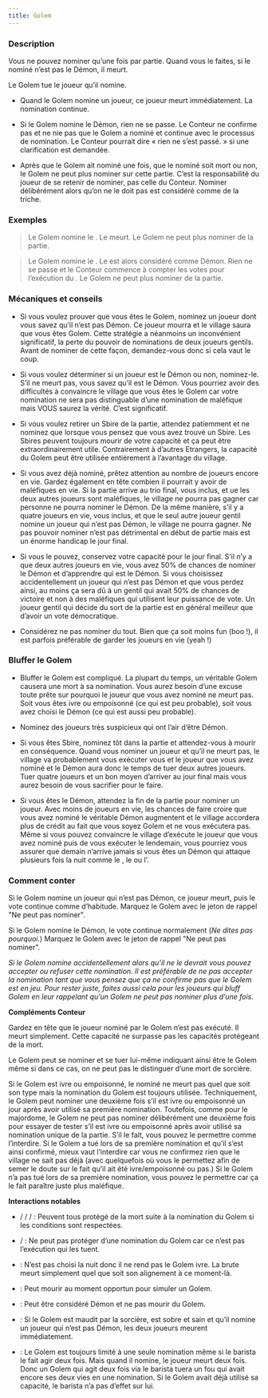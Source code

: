 ```yaml
---
title: Golem
---
```



<Role GOLEM header />

### Description

Vous ne pouvez nominer qu’une fois par partie. Quand vous le faites, si le nominé n’est pas le Démon, il meurt.

Le Golem tue le joueur qu’il nomine.

-   Quand le Golem nomine un joueur, ce joueur meurt immédiatement. La nomination continue.

-   Si le Golem nomine le Démon, rien ne se passe. Le Conteur ne confirme pas et ne nie pas que le Golem a nominé et continue avec le processus de nomination. Le Conteur pourrait dire « rien ne s’est passé. » si une clarification est demandée.

-   Après que le Golem ait nominé une fois, que le nominé soit mort ou non, le Golem ne peut plus nominer sur cette partie. C’est la responsabilité du joueur de se retenir de nominer, pas celle du Conteur. Nominer délibérément alors qu’on ne le doit pas est considéré comme de la triche. 

### Exemples

> Le Golem nomine le <Role CULTIVATEUR_DE_PAVOT />. Le <Role CULTIVATEUR_DE_PAVOT /> meurt. Le Golem ne peut plus nominer de la partie.

> Le Golem nomine le <Role RECLUS />. Le <Role RECLUS /> est alors considéré comme Démon. Rien ne se passe et le Conteur commence à compter les votes pour l’exécution du <Role RECLUS />. Le Golem ne peut plus nominer de la partie.

### Mécaniques et conseils

- Si vous voulez prouver que vous êtes le Golem, nominez un joueur dont vous savez qu’il n’est pas Démon. Ce joueur mourra et le village saura que vous êtes Golem. Cette stratégie a néanmoins un inconvénient significatif, la perte du pouvoir de nominations de deux joueurs gentils. Avant de nominer de cette façon, demandez-vous donc si cela vaut le coup.

- Si vous voulez déterminer si un joueur est le Démon ou non, nominez-le. S’il ne meurt pas, vous savez qu’il est le Démon. Vous pourriez avoir des difficultés à convaincre le village que vous êtes le Golem car votre nomination ne sera pas distinguable d’une nomination de maléfique mais VOUS saurez la vérité. C’est significatif.

- Si vous voulez retirer un Sbire de la partie, attendez patiemment et ne nominez que lorsque vous pensez que vous avez trouvé un Sbire. Les Sbires peuvent toujours mourir de votre capacité et ça peut être extraordinairement utile. Contrairement à d’autres Etrangers, la capacité du Golem peut être utilisée entièrement à l’avantage du village.

- Si vous avez déjà nominé, prêtez attention au nombre de joueurs encore en vie. Gardez également en tête combien il pourrait y avoir de maléfiques en vie. Si la partie arrive au trio final, vous inclus, et ue les deux autres joueurs sont maléfiques, le village ne pourra pas gagner car personne ne pourra nominer le Démon. De la même manière, s’il y a quatre joueurs en vie, vous inclus, et que le seul autre joueur gentil nomine un joueur qui n’est pas Démon, le village ne pourra gagner. Ne pas pouvoir nominer n’est pas détrimental en début de partie mais est un énorme handicap le jour final. 

- Si vous le pouvez, conservez votre capacité pour le jour final. S’il n’y a que deux autres joueurs en vie, vous avez 50% de chances de nominer le Démon et d’apprendre qui est le Démon. Si vous choisissez accidentellement un joueur qui n’est pas Démon et que vous perdez ainsi, au moins ça sera dû à un gentil qui avait 50% de chances de victoire et non à des maléfiques qui utilisent leur puissance de vote. Un joueur gentil qui décide du sort de la partie est en général meilleur que d’avoir un vote démocratique.

- Considérez ne pas nominer du tout. Bien que ça soit moins fun (boo !), il est parfois préférable de garder les joueurs en vie (yeah !)

### Bluffer le Golem

- Bluffer le Golem est compliqué. La plupart du temps, un véritable Golem causera une mort à sa nomination. Vous aurez besoin d’une excuse toute prête sur pourquoi le joueur que vous avez nominé ne meurt pas. Soit vous êtes ivre ou empoisonné (ce qui est peu probable), soit vous avez choisi le Démon (ce qui est aussi peu probable).

- Nominez des joueurs très suspicieux qui ont l’air d’être Démon.

- Si vous êtes Sbire, nominez tôt dans la partie et attendez-vous à mourir en conséquence. Quand vous nominer un joueur et qu’il ne meurt pas, le village va probablement vous exécuter vous et le joueur que vous avez nominé et le Démon aura donc le temps de tuer deux autres joueurs. Tuer quatre joueurs et un bon moyen d’arriver au jour final mais vous aurez besoin de vous sacrifier pour le faire.

- Si vous êtes le Démon, attendez la fin de la partie pour nominer un joueur. Avec moins de joueurs en vie, les chances de faire croire que vous avez nominé le véritable Démon augmentent et le village accordera plus de crédit au fait que vous soyez Golem et ne vous exécutera pas. Même si vous pouvez convaincre le village d’exécute le joueur que vous avez nominé puis de vous exécuter le lendemain, vous pourriez vous assurer que demain n’arrive jamais si vous êtes un Démon qui attaque plusieurs fois la nuit comme le <Role SHABALOTH />, le <Role PO /> ou l’<Role AL_HADIKHIA />.

### Comment conter

Si le Golem nomine un joueur qui n’est pas Démon, ce joueur meurt, puis le vote continue comme d’habitude. Marquez le Golem avec le jeton de rappel "Ne peut pas nominer".

Si le Golem nomine le Démon, le vote continue normalement (_Ne dites pas pourquoi._) Marquez le Golem avec le jeton de rappel "Ne peut pas nominer".

_Si le Golem nomine accidentellement alors qu’il ne le devrait vous pouvez accepter ou refuser cette nomination. Il est préférable de ne pas accepter la nomination tant que vous pensez que ça ne confirme pas que le Golem est en jeu. Pour rester juste, faites aussi cela pour les joueurs qui bluff Golem en leur rappelant qu’un Golem ne peut pas nominer plus d’une fois._

**Compléments Conteur**

Gardez en tête que le joueur nominé par le Golem n’est pas exécuté. Il meurt simplement. Cette capacité ne surpasse pas les capacités protégeant de la mort. 

Le Golem peut se nominer et se tuer lui-même indiquant ainsi être le Golem même si dans ce cas, on ne peut pas le distinguer d’une mort de sorcière.

Si le Golem est ivre ou empoisonné, le nominé ne meurt pas quel que soit son type mais la nomination du Golem est toujours utilisée. Techniquement, le Golem peut nominer une deuxième fois s’il est ivre ou empoisonné un jour après avoir utilisé sa première nomination. Toutefois, comme pour le majordome, le Golem ne peut pas nominer délibérément une deuxième fois pour essayer de tester s’il est ivre ou empoisonné après avoir utilisé sa nomination unique de la partie. S’il le fait, vous pouvez le permettre comme l’interdire. Si le Golem a tué lors de sa première nomination et qu’il s’est ainsi confirmé, mieux vaut l’interdire car vous ne confirmez rien que le village ne sait pas déjà (avec quelquefois où vous le permettez afin de semer le doute sur le fait qu’il ait été ivre/empoisonné ou pas.) Si le Golem n’a pas tué lors de sa première nomination, vous pouvez le permettre car ça le fait paraître juste plus maléfique.

**Interactions notables**

- <Role FOU /> / <Role MARIN /> / <Role HERBORISTE /> / <Fabled ARTISAN /> : Peuvent tous protégé de la mort suite à la nomination du Golem si les conditions sont respectées.

- <Role PACIFISTE /> / <Role AVOCAT_DU_DIABLE /> : Ne peut pas protéger d’une nomination du Golem car ce n’est pas l’exécution qui les tuent.

- <Role BRUTE /> : N’est pas choisi la nuit donc il ne rend pas le Golem ivre. La brute meurt simplement quel que soit son alignement à ce moment-là.

- <Role INVENTEUR />: Peut mourir au moment opportun pour simuler un Golem.

- <Role RECLUS /> : Peut être considéré Démon et ne pas mourir du Golem.

- <Role SORCIERE /> : Si le Golem est maudit par la sorcière, est sobre et sain et qu’il nomine un joueur qui n’est pas Démon, les deux joueurs meurent immédiatement. 

- <Role BARISTA /> : Le Golem est toujours limité à une seule nomination même si le barista le fait agir deux fois. Mais quand il nomine, le joueur meurt deux fois. Donc un Golem qui agit deux fois via le barista tuera un fou qui avait encore ses deux vies en une nomination. Si le Golem avait déjà utilisé sa capacité, le barista n’a pas d’effet sur lui.
